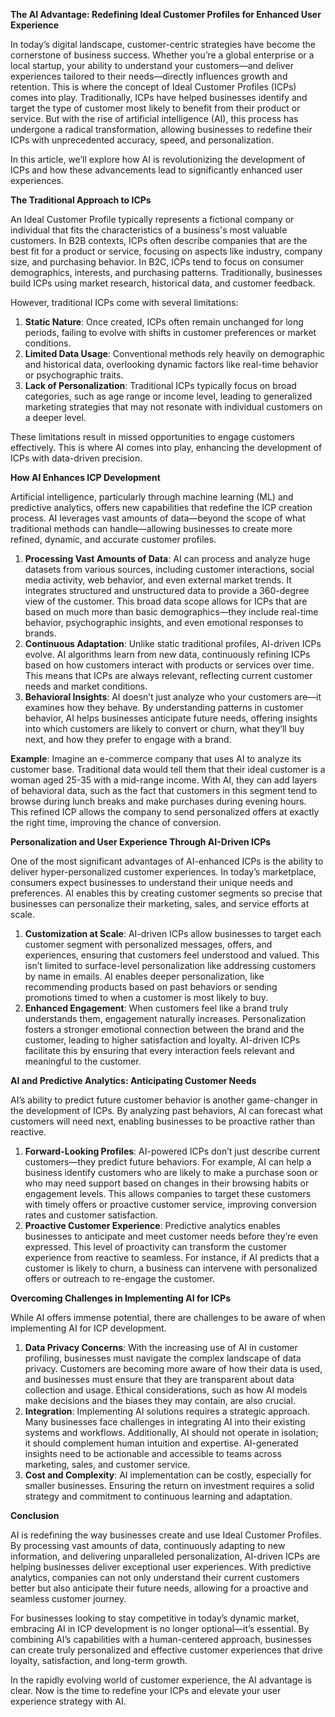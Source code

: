 **The AI Advantage: Redefining Ideal Customer Profiles for Enhanced User Experience**

In today’s digital landscape, customer-centric strategies have become the cornerstone of business success. Whether you’re a global enterprise or a local startup, your ability to understand your customers—and deliver experiences tailored to their needs—directly influences growth and retention. This is where the concept of Ideal Customer Profiles (ICPs) comes into play. Traditionally, ICPs have helped businesses identify and target the type of customer most likely to benefit from their product or service. But with the rise of artificial intelligence (AI), this process has undergone a radical transformation, allowing businesses to redefine their ICPs with unprecedented accuracy, speed, and personalization.

In this article, we’ll explore how AI is revolutionizing the development of ICPs and how these advancements lead to significantly enhanced user experiences.

**The Traditional Approach to ICPs**

An Ideal Customer Profile typically represents a fictional company or individual that fits the characteristics of a business's most valuable customers. In B2B contexts, ICPs often describe companies that are the best fit for a product or service, focusing on aspects like industry, company size, and purchasing behavior. In B2C, ICPs tend to focus on consumer demographics, interests, and purchasing patterns. Traditionally, businesses build ICPs using market research, historical data, and customer feedback.

However, traditional ICPs come with several limitations:

1. **Static Nature**: Once created, ICPs often remain unchanged for long periods, failing to evolve with shifts in customer preferences or market conditions.
2. **Limited Data Usage**: Conventional methods rely heavily on demographic and historical data, overlooking dynamic factors like real-time behavior or psychographic traits.
3. **Lack of Personalization**: Traditional ICPs typically focus on broad categories, such as age range or income level, leading to generalized marketing strategies that may not resonate with individual customers on a deeper level.

These limitations result in missed opportunities to engage customers effectively. This is where AI comes into play, enhancing the development of ICPs with data-driven precision.

**How AI Enhances ICP Development**

Artificial intelligence, particularly through machine learning (ML) and predictive analytics, offers new capabilities that redefine the ICP creation process. AI leverages vast amounts of data—beyond the scope of what traditional methods can handle—allowing businesses to create more refined, dynamic, and accurate customer profiles.

1. **Processing Vast Amounts of Data**: AI can process and analyze huge datasets from various sources, including customer interactions, social media activity, web behavior, and even external market trends. It integrates structured and unstructured data to provide a 360-degree view of the customer. This broad data scope allows for ICPs that are based on much more than basic demographics—they include real-time behavior, psychographic insights, and even emotional responses to brands.
2. **Continuous Adaptation**: Unlike static traditional profiles, AI-driven ICPs evolve. AI algorithms learn from new data, continuously refining ICPs based on how customers interact with products or services over time. This means that ICPs are always relevant, reflecting current customer needs and market conditions.
3. **Behavioral Insights**: AI doesn’t just analyze who your customers are—it examines how they behave. By understanding patterns in customer behavior, AI helps businesses anticipate future needs, offering insights into which customers are likely to convert or churn, what they’ll buy next, and how they prefer to engage with a brand.

**Example**: Imagine an e-commerce company that uses AI to analyze its customer base. Traditional data would tell them that their ideal customer is a woman aged 25-35 with a mid-range income. With AI, they can add layers of behavioral data, such as the fact that customers in this segment tend to browse during lunch breaks and make purchases during evening hours. This refined ICP allows the company to send personalized offers at exactly the right time, improving the chance of conversion.

**Personalization and User Experience Through AI-Driven ICPs**

One of the most significant advantages of AI-enhanced ICPs is the ability to deliver hyper-personalized customer experiences. In today’s marketplace, consumers expect businesses to understand their unique needs and preferences. AI enables this by creating customer segments so precise that businesses can personalize their marketing, sales, and service efforts at scale.

1. **Customization at Scale**: AI-driven ICPs allow businesses to target each customer segment with personalized messages, offers, and experiences, ensuring that customers feel understood and valued. This isn’t limited to surface-level personalization like addressing customers by name in emails. AI enables deeper personalization, like recommending products based on past behaviors or sending promotions timed to when a customer is most likely to buy.
2. **Enhanced Engagement**: When customers feel like a brand truly understands them, engagement naturally increases. Personalization fosters a stronger emotional connection between the brand and the customer, leading to higher satisfaction and loyalty. AI-driven ICPs facilitate this by ensuring that every interaction feels relevant and meaningful to the customer.

**AI and Predictive Analytics: Anticipating Customer Needs**

AI’s ability to predict future customer behavior is another game-changer in the development of ICPs. By analyzing past behaviors, AI can forecast what customers will need next, enabling businesses to be proactive rather than reactive.

1. **Forward-Looking Profiles**: AI-powered ICPs don’t just describe current customers—they predict future behaviors. For example, AI can help a business identify customers who are likely to make a purchase soon or who may need support based on changes in their browsing habits or engagement levels. This allows companies to target these customers with timely offers or proactive customer service, improving conversion rates and customer satisfaction.
2. **Proactive Customer Experience**: Predictive analytics enables businesses to anticipate and meet customer needs before they’re even expressed. This level of proactivity can transform the customer experience from reactive to seamless. For instance, if AI predicts that a customer is likely to churn, a business can intervene with personalized offers or outreach to re-engage the customer.

**Overcoming Challenges in Implementing AI for ICPs**

While AI offers immense potential, there are challenges to be aware of when implementing AI for ICP development.

1. **Data Privacy Concerns**: With the increasing use of AI in customer profiling, businesses must navigate the complex landscape of data privacy. Customers are becoming more aware of how their data is used, and businesses must ensure that they are transparent about data collection and usage. Ethical considerations, such as how AI models make decisions and the biases they may contain, are also crucial.
2. **Integration**: Implementing AI solutions requires a strategic approach. Many businesses face challenges in integrating AI into their existing systems and workflows. Additionally, AI should not operate in isolation; it should complement human intuition and expertise. AI-generated insights need to be actionable and accessible to teams across marketing, sales, and customer service.
3. **Cost and Complexity**: AI implementation can be costly, especially for smaller businesses. Ensuring the return on investment requires a solid strategy and commitment to continuous learning and adaptation.

**Conclusion**

AI is redefining the way businesses create and use Ideal Customer Profiles. By processing vast amounts of data, continuously adapting to new information, and delivering unparalleled personalization, AI-driven ICPs are helping businesses deliver exceptional user experiences. With predictive analytics, companies can not only understand their current customers better but also anticipate their future needs, allowing for a proactive and seamless customer journey.

For businesses looking to stay competitive in today’s dynamic market, embracing AI in ICP development is no longer optional—it’s essential. By combining AI’s capabilities with a human-centered approach, businesses can create truly personalized and effective customer experiences that drive loyalty, satisfaction, and long-term growth.

In the rapidly evolving world of customer experience, the AI advantage is clear. Now is the time to redefine your ICPs and elevate your user experience strategy with AI.